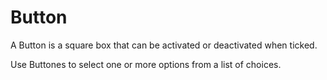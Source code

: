 

<Meta of={ButtonStories} />

# Button

A Button is a square box that can be activated or deactivated when ticked.

Use Buttones to select one or more options from a list of choices.

<Canvas of={ButtonStories.WithIcon} />
